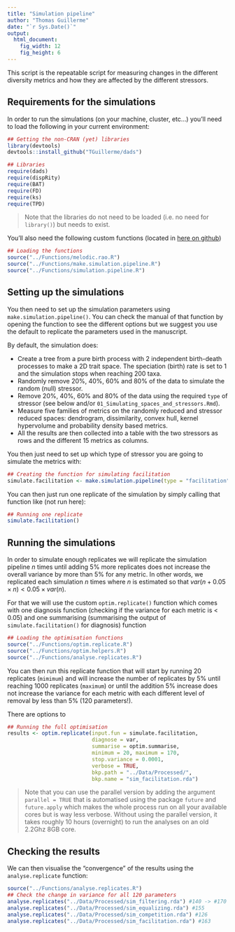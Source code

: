 ```yaml
---
title: "Simulation pipeline"
author: "Thomas Guillerme"
date: "`r Sys.Date()`"
output:
  html_document:
    fig_width: 12
    fig_height: 6
---
```


This script is the repeatable script for measuring changes in the different diversity metrics and how they are affected by the different stressors. 

## Requirements for the simulations

In order to run the simulations (on your machine, cluster, etc...) you'll need to load the following in your current environment:

```r
## Getting the non-CRAN (yet) libraries
library(devtools)
devtools::install_github("TGuillerme/dads")
```

```r
## Libraries
require(dads)
require(dispRity)
require(BAT)
require(FD)
require(ks)
require(TPD)
```

> Note that the libraries do not need to be loaded (i.e. no need for `library()`) but needs to exist.

You'll also need the following custom functions (located in [here on github](https://github.com/TGuillerme/eco_metrics_simulations/tree/master/Functions))

```r
## Loading the functions
source("../Functions/melodic.rao.R")
source("../Functions/make.simulation.pipeline.R")
source("../Functions/simulation.pipeline.R")
```

## Setting up the simulations

You then need to set up the simulation parameters using `make.simulation.pipeline()`.
You can check the manual of that function by opening the function to see the different options but we suggest you use the default to replicate the parameters used in the manuscript.

By default, the simulation does:

 * Create a tree from a pure birth process with 2 independent birth-death processes to make a 2D trait space. The speciation (birth) rate is set to 1 and the simulation stops when reaching 200 taxa.
 * Randomly remove 20%, 40%, 60% and 80% of the data to simulate the random (null) stressor.
 * Remove 20%, 40%, 60% and 80% of the data using the required `type` of stressor (see below and/or `01_Simulating_spaces_and_stressors.Rmd`).
 * Measure five families of metrics on the randomly reduced and stressor reduced spaces: dendrogram, dissimilarity, convex hull, kernel hypervolume and probability density based metrics.
 * All the results are then collected into a table with the two stressors as rows and the different 15 metrics as columns.

You then just need to set up which type of stressor you are going to simulate the metrics with:

```r
## Creating the function for simulating facilitation
simulate.facilitation <- make.simulation.pipeline(type = "facilitation")
```

You can then just run one replicate of the simulation by simply calling that function like (not run here):

```r
## Running one replicate
simulate.facilitation()
```

## Running the simulations

In order to simulate enough replicates we will replicate the simulation pipeline $n$ times until adding 5% more replicates does not increase the overall variance by more than 5% for any metric.
In other words, we replicated each simulation $n$ times where $n$ is estimated so that $var(n + 0.05 \times n) < 0.05 \times var(n)$.

For that we will use the custom `optim.replicate()` function which comes with one diagnosis function (checking if the variance for each metric is < 0.05) and one summarising (summarising the output of `simulate.facilitation()` for diagnosis) function

```r
## Loading the optimisation functions
source("../Functions/optim.replicate.R")
source("../Functions/optim.helpers.R")
source("../Functions/analyse.replicates.R")
```

You can then run this replicate function that will start by running 20 replicates (`mimimum`) and will increase the number of replicates by 5% until reaching 1000 replicates (`maximum`) or until the addition 5% increase does not increase the variance for each metric with each different level of removal by less than 5% (120 parameters!).

There are options to 

```r
## Running the full optimisation
results <- optim.replicate(input.fun = simulate.facilitation,
                           diagnose = var,
                           summarise = optim.summarise,
                           minimum = 20, maximum = 170,
                           stop.variance = 0.0001,
                           verbose = TRUE,
                           bkp.path = "../Data/Processed/",
                           bkp.name = "sim_facilitation.rda")
```
> Note that you can use the parallel version by adding the argument `parallel = TRUE` that is automatised using the package `future` and `future.apply` which makes the whole process run on all your available cores but is way less verbose. Without using the parallel version, it takes roughly 10 hours (overnight) to run the analyses on an old 2.2Ghz 8GB core.

## Checking the results

We can then visualise the "convergence" of the results using the `analyse.replicate` function:

```r
source("../Functions/analyse.replicates.R")
## Check the change in variance for all 120 parameters
analyse.replicates("../Data/Processed/sim_filtering.rda") #140 -> #170
analyse.replicates("../Data/Processed/sim_equalizing.rda") #155
analyse.replicates("../Data/Processed/sim_competition.rda") #126
analyse.replicates("../Data/Processed/sim_facilitation.rda") #163
```